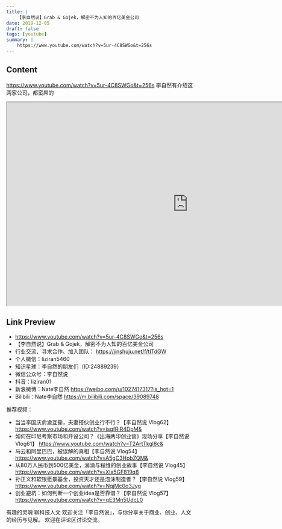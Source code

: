 ```yaml
---
title: |
    【李自然说】Grab & Gojek，解密不为人知的百亿美金公司
date: 2019-12-05
draft: false
tags: [youtube]
summary: |
    https://www.youtube.com/watch?v=5ur-4C8SWGo&t=256s
---
```


## Content

https://www.youtube.com/watch?v=5ur-4C8SWGo&t=256s
李自然有介绍这两家公司，都蛮屌的


<iframe
    width="960"
    height="540"
    src="https://www.youtube.com/embed/5ur-4C8SWGo"
    title="【李自然说】Grab & Gojek，解密不为人知的百亿美金公司"
    allow="accelerometer; autoplay; clipboard-write; encrypted-media; gyroscope; picture-in-picture; web-share"
    allowFullscreen
    >
</iframe>

## Link Preview

- https://www.youtube.com/watch?v=5ur-4C8SWGo&t=256s
- 【李自然说】Grab & Gojek，解密不为人知的百亿美金公司
- 行业交流、寻求合作、加入团队： https://jinshuju.net/f/tITdGW
- 个人微信：liziran5460
- 知识星球：李自然的朋友们（ID:24889239）
- 微信公众号：李自然说
- 抖音：liziran01
- 新浪微博：Nate李自然 https://weibo.com/u/1027417317?is_hot=1
- Bilibili：Nate李自然 https://m.bilibili.com/space/39089748

推荐视频：
- 当当李国庆俞渝互撕，夫妻搭伙创业行不行？【李自然说 Vlog62】 https://www.youtube.com/watch?v=jsgfRiR4DpM&
- 如何在印尼考察市场和开设公司？《出海两印创业营》现场分享【李自然说 Vlog61】 https://www.youtube.com/watch?v=T2ArtTkgl8c&
- 马云和阿里巴巴，被误解的真相【李自然说 Vlog54】 https://www.youtube.com/watch?v=A5gC3HobZQM&
- 从80万人民币到500亿美金，滴滴与程维的创业故事【李自然说 Vlog45】 https://www.youtube.com/watch?v=XIa5GF819q8
- 孙正义和软银愿景基金，投资天才还是泡沫制造者？【李自然说 Vlog59】 https://www.youtube.com/watch?v=NqjMc0o3Jyg
- 创业避坑：如何判断一个创业idea是否靠谱？【李自然说 Vlog57】 https://www.youtube.com/watch?v=qE3Mn5UdcL0

有趣的灵魂 聊科技人文
欢迎关注「李自然说」，与你分享关于商业、创业、人文的经历与见解。
欢迎在评论区讨论交流。
